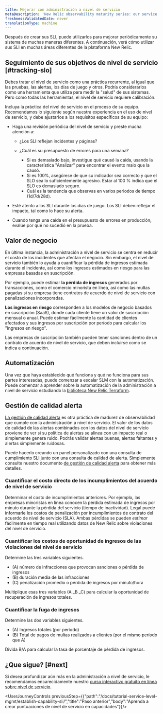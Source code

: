 ```yaml
---
title: Mejorar con administración a nivel de servicio
metaDescription: 'New Relic observability maturity series: our service level management guide shows you how to easily measure and communicate the overall health, performance, and quality of your digital products and services to all stakeholders.'
freshnessValidatedDate: never
translationType: machine
---
```


Después de crear sus SLI, puede utilizarlos para mejorar periódicamente su sistema de muchas maneras diferentes. A continuación, verá cómo utilizar sus SLI en muchas áreas diferentes de la plataforma New Relic.

## Seguimiento de sus objetivos de nivel de servicio [#tracking-slo]

Debes tratar el nivel de servicio como una práctica recurrente, al igual que las pruebas, las alertas, los días de juego y otros. Podría considerarlos como una herramienta que utiliza para medir la "salud" de sus sistemas. Pero como todas las herramientas, el nivel de servicio requiere calibración.

Incluya la práctica del nivel de servicio en el proceso de su equipo. Recomendamos lo siguiente según nuestra experiencia en el uso de nivel de servicio, y debe ajustarlos a los requisitos específicos de su equipo:

* Haga una revisión periódica del nivel de servicio y preste mucha atención a:

  * ¿Los SLI reflejan incidentes y páginas?

  * ¿Cuál es su presupuesto de errores para una semana?

    * Si es demasiado bajo, investigue qué causó la caída, usando la característica "Analizar" para encontrar el evento malo que la causó.
    * Si es 100%, asegúrese de que su indicador sea correcto y que el SLO sea lo suficientemente agresivo. Estar al 100 % indica que el SLO es demasiado seguro.
    * Cuál es la tendencia que observas en varios periodos de tiempo (1d/7d/28d).

* Esté atento a los SLI durante los días de juego. Los SLI deben reflejar el impacto, tal como lo hace su alerta.

* Cuando tenga una caída en el presupuesto de errores en producción, evalúe por qué no sucedió en la prueba.

## Valor de negocio

En última instancia, la administración a nivel de servicio se centra en reducir el costo de los incidentes que afectan el negocio. Sin embargo, el nivel de servicio también lo ayuda a cuantificar la pérdida de ingresos estimada durante el incidente, así como los ingresos estimados en riesgo para las empresas basadas en suscripción.

Por ejemplo, puede estimar **la pérdida de ingresos** generados por transacciones, como el comercio minorista en línea, así como las multas pagadas si su empresa tiene contratos de acuerdo de nivel de servicio con penalizaciones incorporadas.

**Los ingresos en riesgo** corresponden a los modelos de negocio basados en suscripción (SaaS), donde cada cliente tiene un valor de suscripción mensual o anual. Puede estimar fácilmente la cantidad de clientes afectados y sus ingresos por suscripción por período para calcular los "ingresos en riesgo".

<Callout variant="tip">
  Las empresas de suscripción también pueden tener sanciones dentro de un contrato de acuerdo de nivel de servicio, que deben incluirse como se indica a continuación.
</Callout>

## Automatización

Una vez que haya establecido qué funciona y qué no funciona para sus partes interesadas, puede comenzar a escalar SLM con la automatización. Puede comenzar a aprender sobre la automatización de la administración a nivel de servicio estudiando la [biblioteca New Relic Terraform](https://registry.terraform.io/providers/newrelic/newrelic/latest/docs/resources/service_level).

## Gestión de calidad alerta

[La gestión de calidad alerta](/docs/tutorial-create-alerts/manage-alert-quality/) es otra práctica de madurez de observabilidad que cumple con la administración a nivel de servicio. El valor de los datos de calidad de las alertas combinados con los datos del nivel de servicio proviene de ver si su política de alertas se alinea con un impacto real o simplemente genera ruido. Podrás validar alertas buenas, alertas faltantes y alertas simplemente ruidosas.

Puede hacerlo creando un panel personalizado con una consulta de cumplimiento SLI junto con una consulta de calidad de alerta. Simplemente consulte nuestro documento [de gestión de calidad alerta](/docs/tutorial-create-alerts/manage-alert-quality/) para obtener más detalles.

### Cuantificar el costo directo de los incumplimientos del acuerdo de nivel de servicio

Determinar el costo de incumplimientos anteriores. Por ejemplo, las empresas minoristas en línea conocen la pérdida estimada de ingresos por minuto durante la pérdida del servicio (tiempo de inactividad). Legal puede informarle los costos de penalización por incumplimientos de contrato del acuerdo de nivel de servicio (SLA). Ambas pérdidas se pueden _estimar_ fácilmente en tiempo real utilizando datos de New Relic sobre violaciones del nivel de servicio.

### Cuantificar los costos de oportunidad de ingresos de las violaciones del nivel de servicio

Determine las tres variables siguientes.

* (A) número de infracciones que provocan sanciones o pérdida de ingresos
* (B) duración media de las infracciones
* (C) penalización promedio o pérdida de ingresos por minuto/hora

Multiplique esas tres variables (A \_B \_C) para calcular la oportunidad de recuperación de ingresos totales.

### Cuantificar la fuga de ingresos

Determine las dos variables siguientes.

* (A) Ingresos totales (por período)
* (B) Total de pagos de multas realizados a clientes (por el mismo período que A)

Divida B/A para calcular la tasa de porcentaje de pérdida de ingresos.

## ¿Que sigue? [#next]

Si desea profundizar aún más en la administración a nivel de servicio, le recomendamos encarecidamente nuestro [curso interactivo gratuito en línea sobre nivel de servicio](https://learn.newrelic.com/self-paced-service-level-management-in-new-relic/1233749/scorm/3p40vqhz6d4f8).

<UserJourneyControls previousStep={{"path":"/docs/tutorial-service-level-mgmt/establish-capability-sli/","title":"Paso anterior","body":"Aprenda a crear puntuaciones de nivel de servicio en capacidades"}}/>
